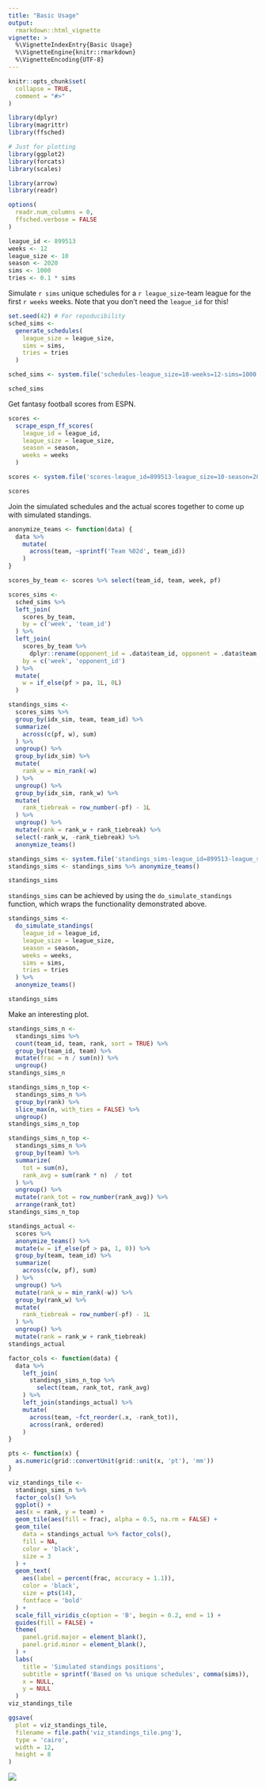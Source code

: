 ```yaml
---
title: "Basic Usage"
output: 
  rmarkdown::html_vignette
vignette: >
  %\VignetteIndexEntry{Basic Usage}
  %\VignetteEngine{knitr::rmarkdown}
  %\VignetteEncoding{UTF-8}
---
```


```r
knitr::opts_chunk$set(
  collapse = TRUE,
  comment = "#>"
)
```

```r
library(dplyr)
library(magrittr)
library(ffsched)

# Just for plotting
library(ggplot2)
library(forcats)
library(scales)
```

```r
library(arrow)
library(readr)
```

```r
options(
  readr.num_columns = 0,
  ffsched.verbose = FALSE
)
```

```r
league_id <- 899513
weeks <- 12
league_size <- 10
season <- 2020
sims <- 1000
tries <- 0.1 * sims
```

Simulate `r sims` unique schedules for a `r league_size`-team league for the first `r weeks` weeks. Note that you don't need the `league_id` for this!

```r
set.seed(42) # For repoducibility
sched_sims <-
  generate_schedules(
    league_size = league_size,
    sims = sims,
    tries = tries
  )
```

```r
sched_sims <- system.file('schedules-league_size=10-weeks=12-sims=1000.parquet', package = 'ffsched') %>% arrow::read_parquet()
```

```r
sched_sims
```

Get fantasy football scores from ESPN.

```r
scores <-
  scrape_espn_ff_scores(
    league_id = league_id,
    league_size = league_size,
    season = season,
    weeks = weeks
  )
```

```r
scores <- system.file('scores-league_id=899513-league_size=10-season=2020-weeks=12.csv', package = 'ffsched') %>% readr::read_csv()
```

```r
scores
```

Join the simulated schedules and the actual scores together to come up with simulated standings.

```r
anonymize_teams <- function(data) {
  data %>% 
    mutate(
      across(team, ~sprintf('Team %02d', team_id))
    )
}
```

```r
scores_by_team <- scores %>% select(team_id, team, week, pf)

scores_sims <-
  sched_sims %>% 
  left_join(
    scores_by_team,
    by = c('week', 'team_id')
  ) %>% 
  left_join(
    scores_by_team %>% 
      dplyr::rename(opponent_id = .data$team_id, opponent = .data$team, pa = .data$pf),
    by = c('week', 'opponent_id')
  ) %>% 
  mutate(
    w = if_else(pf > pa, 1L, 0L)
  )

standings_sims <-
  scores_sims %>% 
  group_by(idx_sim, team, team_id) %>% 
  summarize(
    across(c(pf, w), sum)
  ) %>% 
  ungroup() %>% 
  group_by(idx_sim) %>% 
  mutate(
    rank_w = min_rank(-w)
  ) %>% 
  ungroup() %>% 
  group_by(idx_sim, rank_w) %>% 
  mutate(
    rank_tiebreak = row_number(-pf) - 1L
  ) %>% 
  ungroup() %>% 
  mutate(rank = rank_w + rank_tiebreak) %>% 
  select(-rank_w, -rank_tiebreak) %>% 
  anonymize_teams()
```

```r
standings_sims <- system.file('standings_sims-league_id=899513-league_size=10-season=2020-weeks=12-sims=1000.parquet', package = 'ffsched') %>% arrow::read_parquet()
standings_sims <- standings_sims %>% anonymize_teams()
```

```r
standings_sims
```

`standings_sims` can be achieved by using the `do_simulate_standings` function, which wraps the functionality demonstrated above.

```r
standings_sims <-
  do_simulate_standings(
    league_id = league_id,
    league_size = league_size,
    season = season,
    weeks = weeks,
    sims = sims,
    tries = tries
  ) %>% 
  anonymize_teams()
```

```r
standings_sims
```

Make an interesting plot.

```r
standings_sims_n <-
  standings_sims %>% 
  count(team_id, team, rank, sort = TRUE) %>% 
  group_by(team_id, team) %>% 
  mutate(frac = n / sum(n)) %>% 
  ungroup()
standings_sims_n

standings_sims_n_top <-
  standings_sims_n %>% 
  group_by(rank) %>% 
  slice_max(n, with_ties = FALSE) %>%  
  ungroup()
standings_sims_n_top

standings_sims_n_top <-
  standings_sims_n %>% 
  group_by(team) %>% 
  summarize(
    tot = sum(n),
    rank_avg = sum(rank * n)  / tot
  ) %>% 
  ungroup() %>% 
  mutate(rank_tot = row_number(rank_avg)) %>% 
  arrange(rank_tot)
standings_sims_n_top

standings_actual <-
  scores %>% 
  anonymize_teams() %>% 
  mutate(w = if_else(pf > pa, 1, 0)) %>% 
  group_by(team, team_id) %>% 
  summarize(
    across(c(w, pf), sum)
  ) %>% 
  ungroup() %>% 
  mutate(rank_w = min_rank(-w)) %>% 
  group_by(rank_w) %>% 
  mutate(
    rank_tiebreak = row_number(-pf) - 1L
  ) %>% 
  ungroup() %>% 
  mutate(rank = rank_w + rank_tiebreak)
standings_actual

factor_cols <- function(data) {
  data %>% 
    left_join(
      standings_sims_n_top %>% 
        select(team, rank_tot, rank_avg)
    ) %>% 
    left_join(standings_actual) %>% 
    mutate(
      across(team, ~fct_reorder(.x, -rank_tot)),
      across(rank, ordered)
    )
}

pts <- function(x) {
  as.numeric(grid::convertUnit(grid::unit(x, 'pt'), 'mm'))
}

viz_standings_tile <-
  standings_sims_n %>% 
  factor_cols() %>% 
  ggplot() +
  aes(x = rank, y = team) +
  geom_tile(aes(fill = frac), alpha = 0.5, na.rm = FALSE) +
  geom_tile(
    data = standings_actual %>% factor_cols(),
    fill = NA,
    color = 'black',
    size = 3
  ) +
  geom_text(
    aes(label = percent(frac, accuracy = 1.1)), 
    color = 'black', 
    size = pts(14),
    fontface = 'bold'
  ) +
  scale_fill_viridis_c(option = 'B', begin = 0.2, end = 1) +
  guides(fill = FALSE) +
  theme(
    panel.grid.major = element_blank(),
    panel.grid.minor = element_blank(),
  ) +
  labs(
    title = 'Simulated standings positions',
    subtitle = sprintf('Based on %s unique schedules', comma(sims)),
    x = NULL,
    y = NULL
  )
viz_standings_tile
```

```r
ggsave(
  plot = viz_standings_tile, 
  filename = file.path('viz_standings_tile.png'), 
  type = 'cairo', 
  width = 12,
  height = 8
)
```

![](viz_standings_tile.png)
